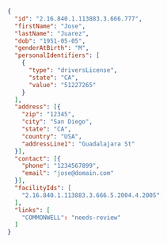 ```json
{
  "id": "2.16.840.1.113883.3.666.777",
  "firstName": "Jose",
  "lastName": "Juarez",
  "dob": "1951-05-05",
  "genderAtBirth": "M",
  "personalIdentifiers": [
    {
      "type": "driversLicense",
      "state": "CA",
      "value": "51227265"
    }
  ],
  "address": [{
    "zip": "12345",
    "city": "San Diego",
    "state": "CA",
    "country": "USA",
    "addressLine1": "Guadalajara St"
  }],
  "contact": [{
    "phone": "1234567899",
    "email": "jose@domain.com"
  }],
  "facilityIds": [
    "2.16.840.1.113883.3.666.5.2004.4.2005"
  ],
  "links": [
    "COMMONWELL": "needs-review"
  ]
}
```
